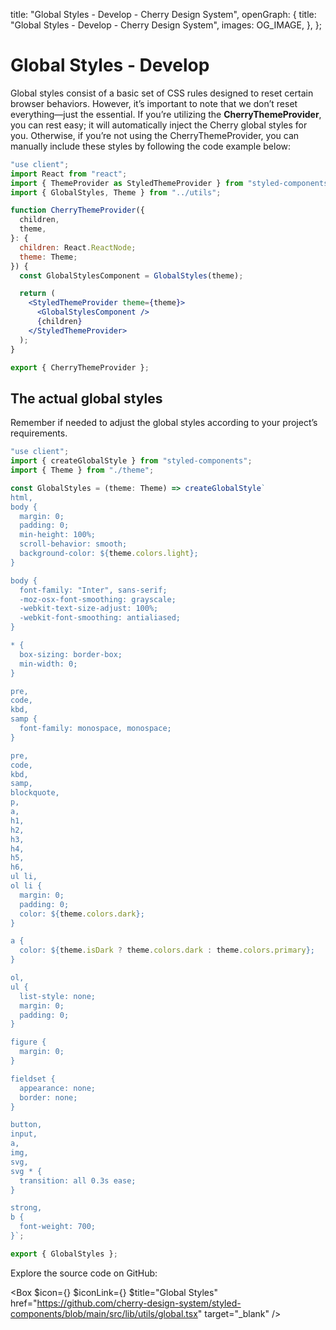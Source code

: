 
  title: "Global Styles - Develop - Cherry Design System",
  openGraph: {
    title: "Global Styles - Develop - Cherry Design System",
    images: OG_IMAGE,
  },
};

# Global Styles - Develop

Global styles consist of a basic set of CSS rules designed to reset certain browser behaviors. However, it’s important to note that we don’t reset everything—just the essential. If you’re utilizing the **CherryThemeProvider**, you can rest easy; it will automatically inject the Cherry global styles for you. Otherwise, if you’re not using the CherryThemeProvider, you can manually include these styles by following the code example below:

```jsx
"use client";
import React from "react";
import { ThemeProvider as StyledThemeProvider } from "styled-components";
import { GlobalStyles, Theme } from "../utils";

function CherryThemeProvider({
  children,
  theme,
}: {
  children: React.ReactNode;
  theme: Theme;
}) {
  const GlobalStylesComponent = GlobalStyles(theme);

  return (
    <StyledThemeProvider theme={theme}>
      <GlobalStylesComponent />
      {children}
    </StyledThemeProvider>
  );
}

export { CherryThemeProvider };
```

## The actual global styles
Remember if needed to adjust the global styles according to your project’s requirements.

```jsx
"use client";
import { createGlobalStyle } from "styled-components";
import { Theme } from "./theme";

const GlobalStyles = (theme: Theme) => createGlobalStyle`
html,
body {
  margin: 0;
  padding: 0;
  min-height: 100%;
  scroll-behavior: smooth;
  background-color: ${theme.colors.light};
}

body {
  font-family: "Inter", sans-serif;
  -moz-osx-font-smoothing: grayscale;
  -webkit-text-size-adjust: 100%;
  -webkit-font-smoothing: antialiased;
}

* {
  box-sizing: border-box;
  min-width: 0;
}

pre,
code,
kbd,
samp {
  font-family: monospace, monospace;
}

pre,
code,
kbd,
samp,
blockquote,
p,
a,
h1,
h2,
h3,
h4,
h5,
h6,
ul li,
ol li {
  margin: 0;
  padding: 0;
  color: ${theme.colors.dark};
}

a {
  color: ${theme.isDark ? theme.colors.dark : theme.colors.primary};
}

ol,
ul {
  list-style: none;
  margin: 0;
  padding: 0;
}

figure {
  margin: 0;
}

fieldset {
  appearance: none;
  border: none;
}

button,
input,
a,
img,
svg,
svg * {
  transition: all 0.3s ease;
}

strong,
b {
  font-weight: 700;
}`;

export { GlobalStyles };
```
Explore the source code on GitHub:

<Box
  $icon={<IconFile />}
  $iconLink={<IconGitHub />}
  $title="Global Styles"
  href="https://github.com/cherry-design-system/styled-components/blob/main/src/lib/utils/global.tsx"
  target="_blank"
/>
